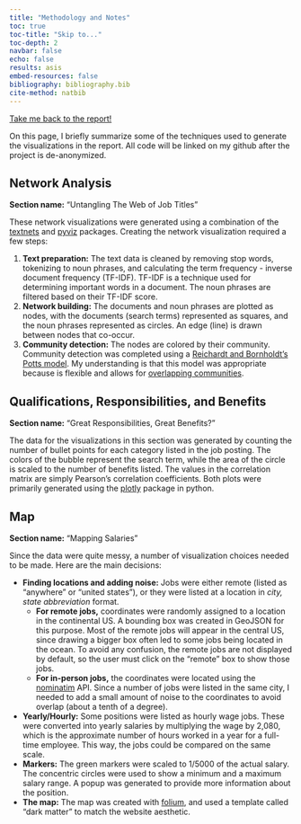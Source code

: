 ```yaml
---
title: "Methodology and Notes"
toc: true
toc-title: "Skip to..."
toc-depth: 2
navbar: false
echo: false
results: asis
embed-resources: false
bibliography: bibliography.bib
cite-method: natbib
---
```


<a href="index.html">Take me back to the report!</a>

On this page, I briefly summarize some of the techniques used to generate the visualizations in the report.  All code will be linked on my github after the project is de-anonymized.

## Network Analysis

**Section name:** "Untangling The Web of Job Titles"

These network visualizations were generated using a combination of the <a href="https://textnets.readthedocs.io/en/stable/index.html" target="_blank">textnets</a> and <a href="https://pyviz.org/" target="_blank">pyviz</a> packages.  Creating the network visualization required a few steps:

1. **Text preparation:** The text data is cleaned by removing stop words, tokenizing to noun phrases, and calculating the term frequency - inverse document frequency (TF-IDF). TF-IDF is a technique used for determining important words in a document.  The noun phrases are filtered based on their TF-IDF score. 
2. **Network building:**  The documents and noun phrases are plotted as nodes, with the documents (search terms) represented as squares, and the noun phrases represented as circles.  An edge (line) is drawn between nodes that co-occur.  
3. **Community detection:** The nodes are colored by their community.  Community detection was completed using a <a href="https://leidenalg.readthedocs.io/en/stable/reference.html#rbconfigurationvertexpartition" target="_blank">Reichardt and Bornholdt’s Potts model</a>.  My understanding is that this model was appropriate because is flexible and allows for <a href="https://journals.aps.org/pre/abstract/10.1103/PhysRevE.74.016110" target="_blank">overlapping communities</a>.


## Qualifications, Responsibilities, and Benefits

**Section name:** "Great Responsibilities, Great Benefits?"

The data for the visualizations in this section was generated by counting the number of bullet points for each category listed in the job posting.  The colors of the bubble represent the search term, while the area of the circle is scaled to the number of benefits listed.  The values in the correlation matrix are simply Pearson's correlation coefficients.  Both plots were primarily generated using the <a href="https://plotly.com/python/" target="_blank">plotly</a> package in python.

## Map 

**Section name:** "Mapping Salaries"

Since the data were quite messy, a number of visualization choices needed to be made.  Here are the main decisions:

* **Finding locations and adding noise:** Jobs were either remote (listed as "anywhere" or "united states"), or they were listed at a location in *city, state abbreviation* format.
  * **For remote jobs,** coordinates were randomly assigned to a location in the continental US.  A bounding box was created in GeoJSON for this purpose.  Most of the remote jobs will appear in the central US, since drawing a bigger box often led to some jobs being located in the ocean.  To avoid any confusion, the remote jobs are not displayed by default, so the user must click on the "remote" box to show those jobs. 
  * **For in-person jobs,** the coordinates were located using the <a href="https://nominatim.org/" target="_blank">nominatim</a> API.  Since a number of jobs were listed in the same city, I needed to add a small amount of noise to the coordinates to avoid overlap (about a tenth of a degree).
* **Yearly/Hourly:** Some positions were listed as hourly wage jobs.  These were converted into yearly salaries by multiplying the wage by 2,080, which is the approximate number of hours worked in a year for a full-time employee.  This way, the jobs could be compared on the same scale.
* **Markers:** The green markers were scaled to 1/5000 of the actual salary.  The concentric circles were used to show a minimum and a maximum salary range.  A popup was generated to provide more information about the position.
* **The map:** The map was created with <a href="https://python-visualization.github.io/folium/" target="_blank">folium</a>, and used a template called "dark matter" to match the website aesthetic. 
